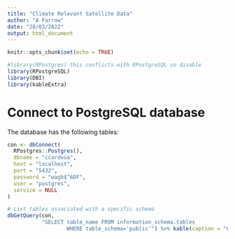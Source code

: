 ```yaml
---
title: "Climate Relevant Satellite Data"
author: "A Farrow"
date: "28/03/2022"
output: html_document
---
```


```r
knitr::opts_chunk$set(echo = TRUE)
```


```r
#library(RPostgres) this conflicts with RPostgreSQL so disable
library(RPostgreSQL)
library(DBI)
library(kableExtra)

```

# Connect to PostgreSQL database

The database has the following tables:

```r

con <- dbConnect(
  RPostgres::Postgres(),
  dbname = "ccardesa",
  host = "localhost",
  port = "5432",
  password = "wagb$^6DF",
  user = "postgres",
  service = NULL
)

# List tables associated with a specific schema
dbGetQuery(con,
           "SELECT table_name FROM information_schema.tables
                   WHERE table_schema='public'") %>% kable(caption = "Coverage PostgreSQL Tables") %>% kable_styling("striped", full_width = T)

```

